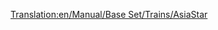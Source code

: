 [[Translation:en/Manual/Base Set/Trains/AsiaStar]]
{{hu/Manual/Base Set/Trains/Vonatok|Típus=AsiaStar
|Image=[[File:en/Manual/Base Set/Trains/Asiastar.png]]
|Name="AsiaStar"
|Ár=19.047.420,- Ft (£50,390 $100,780)
|Sebesség=265 km/h (165 mph)
|Súly=94 t
|Teljesítmény=8.111 LE (5.966 kW)
|Üzemeltetési költség=1.328.670,- Ft (£3,514 $7,028)
|Kifejlesztve=1992
|Élettartam=25
|Kapacitás=N/A
|Leírás=Ez a leggyorsabb [[en/Villamosított vasút|villamosított vasúti]] mozdony a játékban, a vonat mindkét végén elhelyezkedő magasfeszültségű elektromos mozdonypár. 
|Valósság=Ez az [http://hu.wikipedia.org/wiki/Eurostar Eurostar (class 373)] (mely a Csalagútban szolgál), és az újabb [http://hu.wikipedia.org/wiki/TGV TGV] modellek Transport Tycoon-béli megfelelője.
}}